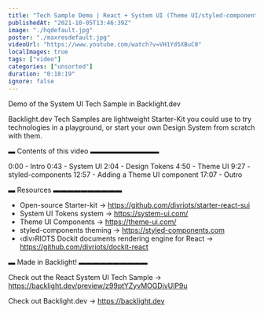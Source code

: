 ```yaml
---
title: "Tech Sample Demo | React + System UI (Theme UI/styled-components)"
publishedAt: "2021-10-05T13:46:39Z"
image: "./hqdefault.jpg"
poster: "./maxresdefault.jpg"
videoUrl: "https://www.youtube.com/watch?v=VH1Yd5XBuC0"
localImages: true
tags: ["video"]
categories: ["unsorted"]
duration: "0:18:19"
ignore: false
---
```

Demo of the System UI Tech Sample in Backlight.dev

Backlight.dev Tech Samples are lightweight Starter-Kit you could use to try technologies in a playground, or start your own Design System from scratch with them.

▬ Contents of this video ▬▬▬▬▬▬▬▬▬▬

0:00 - Intro
0:43 - System UI
2:04 - Design Tokens
4:50 - Theme UI
9:27 - styled-components
12:57 - Adding a Theme UI component
17:07 - Outro


▬ Resources ▬▬▬▬▬▬▬▬▬▬

- Open-source Starter-kit → https://github.com/divriots/starter-react-sui
- System UI Tokens system → https://system-ui.com/
- Theme UI Components → https://theme-ui.com/
- styled-components theming → https://styled-components.com
- ‹div›RIOTS Dockit documents rendering engine for React → https://github.com/divriots/dockit-react


▬ Made in Backlight! ▬▬▬▬▬▬▬▬▬▬

Check out the React System UI Tech Sample → https://backlight.dev/preview/z99ptYZyvMOGDivUlP9u

Check out Backlight.dev → https://backlight.dev
